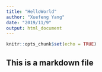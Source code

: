 ```yaml
---
title: "HelloWorld"
author: "Xuefeng Yang"
date: "2019/11/9"
output: html_document
---
```


```r
knitr::opts_chunk$set(echo = TRUE)
```

## This is a markdown file

